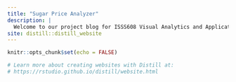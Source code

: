 ```yaml
---
title: "Sugar Price Analyzer"
description: |
  Welcome to our project blog for ISSS608 Visual Analytics and Applications, a course module offered in SMU MITB. We hope you enjoy reading what we would like say!
site: distill::distill_website
---
```


```r
knitr::opts_chunk$set(echo = FALSE)

# Learn more about creating websites with Distill at:
# https://rstudio.github.io/distill/website.html

```

